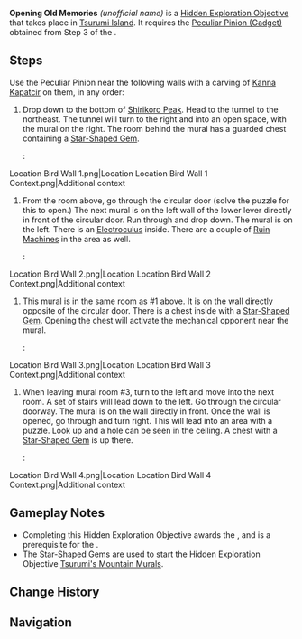 {{Hidden Exploration Objectives Infobox
|image      = Bird Wall.png
|type       = Unordered
|req        = [[Octave of the Maushiro]]
|unlocks    = [[Tsurumi's Mountain Murals]]
|region     = Inazuma
|area       = Tsurumi Island
|loc        = [[Tsurumi Island]]
|characters = Traveler
}}
'''Opening Old Memories''' ''(unofficial name)'' is a [[Hidden Exploration Objective]] that takes place in [[Tsurumi Island]]. It requires the [[Peculiar Pinion (Gadget)]] obtained from Step 3 of the {{Quest|Octave of the Maushiro}}.

==Steps==
Use the Peculiar Pinion near the following walls with a carving of [[Kanna Kapatcir]] on them, in any order:

# Drop down to the bottom of [[Shirikoro Peak]]. Head to the tunnel to the northeast. The tunnel will turn to the right and into an open space, with the mural on the right. The room behind the mural has a guarded chest containing a [[Star-Shaped Gem]].
#:<gallery>
Location Bird Wall 1.png|Location
Location Bird Wall 1 Context.png|Additional context
</gallery>
# From the room above, go through the circular door (solve the puzzle for this to open.) The next mural is on the left wall of the lower lever directly in front of the circular door. Run through and drop down. The mural is on the left. There is an [[Electroculus]] inside. There are a couple of [[Ruin Machines]] in the area as well.
#:<gallery>
Location Bird Wall 2.png|Location
Location Bird Wall 2 Context.png|Additional context
</gallery>
# This mural is in the same room as #1 above. It is on the wall directly opposite of the circular door. There is a chest inside with a [[Star-Shaped Gem]]. Opening the chest will activate the mechanical opponent near the mural.
#:<gallery>
Location Bird Wall 3.png|Location
Location Bird Wall 3 Context.png|Additional context
</gallery>
# When leaving mural room #3, turn to the left and move into the next room. A set of stairs will lead down to the left. Go through the circular doorway. The mural is on the wall directly in front. Once the wall is opened, go through and turn right. This will lead into an area with a puzzle. Look up and a hole can be seen in the ceiling. A chest with a [[Star-Shaped Gem]] is up there.
#:<gallery>
Location Bird Wall 4.png|Location
Location Bird Wall 4 Context.png|Additional context
</gallery>

==Gameplay Notes==
* Completing this Hidden Exploration Objective awards the {{Achievement|A Tale of Two Cities}}, and is a prerequisite for the {{Achievement|Guessing Game}}.
* The Star-Shaped Gems are used to start the Hidden Exploration Objective [[Tsurumi's Mountain Murals]].

==Change History==
{{Change History|2.2}}

==Navigation==
{{Hidden Exploration Objective Navbox|Unordered}}